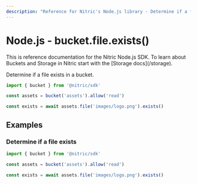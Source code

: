 ```yaml
---
description: "Reference for Nitric's Node.js library - Determine if a file exists in a bucket."
---
```


# Node.js - bucket.file.exists()

<Note>
  This is reference documentation for the Nitric Node.js SDK. To learn about
  Buckets and Storage in Nitric start with the [Storage docs](/storage).
</Note>

Determine if a file exists in a bucket.

```javascript
import { bucket } from '@nitric/sdk'

const assets = bucket('assets').allow('read')

const exists = await assets.file('images/logo.png').exists()
```

## Examples

### Determine if a file exists

```javascript
import { bucket } from '@nitric/sdk'

const assets = bucket('assets').allow('read')

const exists = await assets.file('images/logo.png').exists()
```
